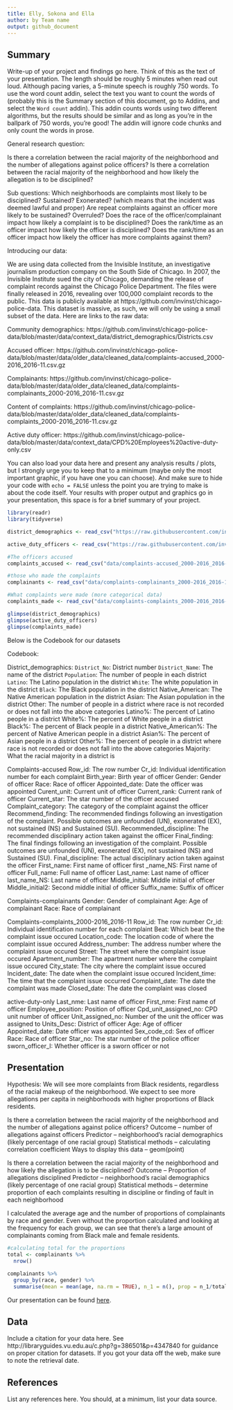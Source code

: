 ```yaml
---
title: Elly, Sokona and Ella
author: by Team name
output: github_document
---
```


## Summary

Write-up of your project and findings go here. 
Think of this as the text of your presentation. 
The length should be roughly 5 minutes when read out loud.
Although pacing varies, a 5-minute speech is roughly 750 words. 
To use the word count addin, select the text you want to count the words of (probably this is the 
Summary section of this document, go to Addins, and select the `Word count` addin).
This addin counts words using two different algorithms, but the results should be similar and as long as you're in the ballpark of 750 words, you're good! 
The addin will ignore code chunks and only count the words in prose.

General research question:

Is there a correlation between the racial majority of the neighborhood and the number of allegations against police officers? Is there a correlation between the racial majority of the neighborhood and how likely the allegation is to be disciplined?

Sub questions:
Which neighborhoods are complaints most likely to be disciplined? Sustained? Exonerated? (which means that the incident was deemed lawful and proper)
Are repeat complaints against an officer more likely to be sustained? Overruled? 
Does the race of the officer/complainant impact how likely a complaint is to be disciplined?
Does the rank/time as an officer impact how likely the officer is disciplined?
Does the rank/time as an officer impact how likely the officer has more complaints against them?

Introducing our data:

We are using data collected from the Invisible Institute, an investigative journalism production company on the South Side of Chicago. In 2007, the Invisible Institute sued the city of Chicago, demanding the release of complaint records against the Chicago Police Department. The files were finally released in 2016, revealing over 100,000 complaint records to the public. This data is publicly available at https://github.com/invinst/chicago-police-data. This dataset is massive, as such, we will only be using a small subset of the data. Here are links to the raw data:

Community demographics: https://github.com/invinst/chicago-police-data/blob/master/data/context_data/district_demographics/Districts.csv
 
Accused officer: https://github.com/invinst/chicago-police-data/blob/master/data/older_data/cleaned_data/complaints-accused_2000-2016_2016-11.csv.gz 
 
Complainants: https://github.com/invinst/chicago-police-data/blob/master/data/older_data/cleaned_data/complaints-complainants_2000-2016_2016-11.csv.gz 
 
Content of complaints: https://github.com/invinst/chicago-police-data/blob/master/data/older_data/cleaned_data/complaints-complaints_2000-2016_2016-11.csv.gz 
 
Active duty officer: https://github.com/invinst/chicago-police-data/blob/master/data/context_data/CPD%20Employees%20active-duty-only.csv 



You can also load your data here and present any analysis results / plots, but I strongly urge you to keep that to a minimum (maybe only the most important graphic, if you have one you can choose). 
And make sure to hide your code with  `echo = FALSE` unless the point you are trying to make is about the code itself.
Your results with proper output and graphics go in your presentation, this space is for a brief summary of your project.

```r
library(readr)
library(tidyverse)

district_demographics <- read_csv("https://raw.githubusercontent.com/invinst/chicago-police-data/master/data/context_data/district_demographics/Districts.csv")

active_duty_officers <- read_csv("https://raw.githubusercontent.com/invinst/chicago-police-data/master/data/context_data/CPD%20Employees%20active-duty-only.csv")

#The officers accused
complaints_accused <- read_csv("data/complaints-accused_2000-2016_2016-11.csv")

#those who made the complaints
complainants <- read_csv("data/complaints-complainants_2000-2016_2016-11 (1).csv")

#What complaints were made (more categorical data)
complaints_made <- read_csv("data/complaints-complaints_2000-2016_2016-11 (1).csv")

glimpse(district_demographics)
glimpse(active_duty_officers)
glimpse(complaints_made)
```

Below is the Codebook for our datasets

Codebook:

District_demographics: 
`District_No`: District number
`District_Name`: The name of the district
`Population`: The number of people in each district
`Latino`: The Latino population in the district
`White`: The white population in the district
`Black`: The Black population in the district
Native_American: The Native American population in the district
Asian: The Asian population in the district
Other: The number of people in a district where race is not recorded or does not fall into the above categories
Latino%: The percent of Latino people in a district
White%: The percent of White people in a district
Black%: The percent of Black people in a district
Native_American%: The percent of Native American people in a district
Asian%: The percent of Asian people in a district
Other%: The percent of people in a district where race is not recorded or does not fall into the above categories
Majority: What the racial majority in a district is

Complaints-accused
Row_id: The row number
Cr_id: Individual identification number for each complaint
Birth_year: Birth year of officer
Gender: Gender of officer
Race: Race of officer
Appointed_date: Date the officer was appointed
Curent_unit: Current unit of officer
Current_rank: Current rank of officer
Current_star: The star number of the officer accused
Complaint_category: The category of the complaint against the officer
Recommend_finding: The recommended findings following an investigation of the complaint. Possible outcomes are unfounded (UN), exonerated (EX), not sustained (NS) and Sustained (SU).
Recommended_discipline: The recommended disciplinary action taken against the officer
Final_finding: The final findings following an investigation of the complaint. Possible outcomes are unfounded (UN), exonerated (EX), not sustained (NS) and Sustained (SU).
Final_discipline: The actual disciplinary action taken against the officer
First_name: First name of officer
first _name_NS: First name of officer
Full_name: Full name of officer
Last_name: Last name of officer
last_name_NS: Last name of officer
Middle_initial: Middle initial of officer
Middle_initial2: Second middle initial of officer
Suffix_name: Suffix of officer

Complaints-complainants
Gender: Gender of complainant
Age: Age of complainant
Race: Race of complainant

Complaints-complaints_2000-2016_2016-11
Row_id: The row number
Cr_id: Individual identification number for each complaint
Beat: Which beat the the complaint issue occured
Location_code: The location code of where the complaint issue occured
Address_number: The address number where the complaint issue occured
Street: The street where the complaint issue occured
Apartment_number: The apartment number where the complaint issue occured
City_state: The city where the complaint issue occured
Incident_date: The date when the complaint issue occured
Incident_time: The time that the complaint issue occurred 
Complaint_date: The date the complaint was made
Closed_date: The date the complaint was closed

active-duty-only
Last_nme: Last name of officer
First_nme: First name of officer
Employee_position: Position of officer
Cpd_unit_assigned_no: CPD unit number of officer
Unit_assigned_no: Number of the unit the officer was assigned to
Units_Desc: District of officer
Age: Age of officer
Appointed_date: Date officer was appointed
Sex_code_cd: Sex of officer
Race: Race of officer
Star_no: The star number of the police officer
sworn_officer_I: Whether officer is a sworn officer or not


## Presentation


Hypothesis: We will see more complaints from Black residents, regardless of the racial makeup of the neighborhood.  We expect to see more allegations per capita in neighborhoods with higher proportions of Black residents.

Is there a correlation between the racial majority of the neighborhood and the number of allegations against police officers? 
Outcome – number of allegations against officers
Predictor – neighborhood’s racial demographics (likely percentage of one racial group)
Statistical methods  – calculating correlation coefficient 
Ways to display this data – geom(point)

Is there a correlation between the racial majority of the neighborhood and how likely the allegation is to be disciplined?
Outcome – Proportion of allegations disciplined
Predictor – neighborhood’s racial demographics (likely percentage of one racial group)
Statistical methods – determine proportion of each complaints resulting in discipline or finding of fault in each neighborhood


I calculated the average age and the number of proportions of complainants by race and gender. Even without the proportion calculated and looking at the frequency for each group, we can see that there's a large amount of complainants coming from Black male and female residents. 

```r

#calculating total for the proportions 
total <- complainants %>%
  nrow()

complainants %>%
  group_by(race, gender) %>%
  summarise(mean = mean(age, na.rm = TRUE), n_1 = n(), prop = n_1/total)

```


Our presentation can be found [here](presentation/presentation.html).

## Data 

Include a citation for your data here. 
See http://libraryguides.vu.edu.au/c.php?g=386501&p=4347840 for guidance on proper citation for datasets. 
If you got your data off the web, make sure to note the retrieval date.

## References

List any references here. You should, at a minimum, list your data source.

